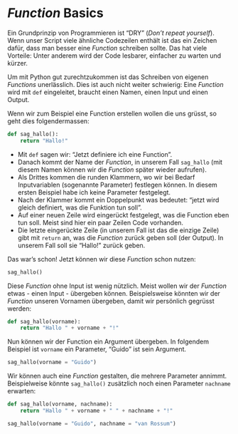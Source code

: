 # *Function* Basics {#sec-function-basics}

Ein Grundprinzip von Programmieren ist "DRY" (*Don't repeat yourself*). Wenn unser Script viele ähnliche Codezeilen enthält ist das ein Zeichen dafür, dass man besser eine *Function* schreiben sollte. Das hat viele Vorteile: Unter anderem wird der Code lesbarer, einfacher zu warten und kürzer. 

Um mit Python gut zurechtzukommen ist das Schreiben von eigenen *Functions* unerlässlich. Dies ist auch nicht weiter schwierig: Eine *Function* wird mit `def` eingeleitet, braucht einen Namen, einen Input und einen Output.

Wenn wir zum Beispiel eine Function erstellen wollen die uns grüsst, so geht dies folgendermassen:

```python
def sag_hallo():
    return "Hallo!"
```

- Mit `def` sagen wir: "Jetzt definiere ich eine Function". 
- Danach kommt der Name der *Function*, in unserem Fall `sag_hallo` (mit diesem Namen können wir die *Function* später wieder aufrufen). 
- Als Drittes kommen die runden Klammern, wo wir bei Bedarf Inputvariablen (sogenannte Parameter) festlegen können. In diesem ersten Beispiel habe ich keine Parameter festgelegt.
- Nach der Klammer kommt ein Doppelpunkt was bedeutet: "jetzt wird gleich definiert, was die Funktion tun soll".
- Auf einer neuen Zeile wird eingerückt festgelegt, was die Function eben tun soll. Meist sind hier ein paar Zeilen Code vorhanden.
- Die letzte eingerückte Zeile (in unserem Fall ist das die einzige Zeile) gibt mit `return` an, was die *Function* zurück geben soll (der Output). In unserem Fall soll sie "Hallo!" zurück geben.

Das war’s schon! Jetzt können wir diese *Function* schon nutzen:

```python
sag_hallo()
```

Diese *Function* ohne Input ist wenig nützlich. Meist wollen wir der *Function* etwas - einen Input - übergeben können. Beispielsweise könnten wir der *Function* unseren Vornamen übergeben, damit wir persönlich gegrüsst werden:

```python
def sag_hallo(vorname):
    return "Hallo " + vorname + "!" 
```

Nun können wir der Function ein Argument übergeben. In folgendem Beispiel ist `vorname` ein Parameter, "Guido" ist sein Argument.

```python
sag_hallo(vorname = "Guido")
```

Wir können auch eine *Function* gestalten, die mehrere Parameter annimmt. Beispielweise könnte `sag_hallo()` zusätzlich noch einen Parameter `nachname` erwarten:

```python
def sag_hallo(vorname, nachname):
    return "Hallo " + vorname + " " + nachname + "!" 
```

```python
sag_hallo(vorname = "Guido", nachname = "van Rossum")
```

